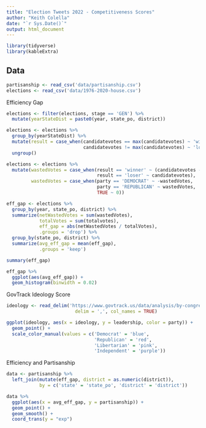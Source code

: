 ```yaml
---
title: "Election Tweets 2022 - Competitiveness Scores"
author: "Keith Colella"
date: "`r Sys.Date()`"
output: html_document
---
```


```r
library(tidyverse)
library(kableExtra)
```

## Data

```r
partisanship <- read_csv('data/partisanship.csv')
elections <- read_csv('data/1976-2020-house.csv')
```

Efficiency Gap

```r
elections <- filter(elections, stage == 'GEN') %>%
  mutate(yearStateDist = paste0(year, state_po, district))

elections <- elections %>% 
  group_by(yearStateDist) %>% 
  mutate(result = case_when(candidatevotes == max(candidatevotes) ~ 'winner',
                            candidatevotes != max(candidatevotes) ~ 'loser')) %>%
  ungroup()

elections <- elections %>%
  mutate(wastedVotes = case_when(result == 'winner' ~ (candidatevotes - (totalvotes %/% 2)),
                                 result == 'loser' ~ candidatevotes),
         wastedVotes = case_when(party == 'DEMOCRAT' ~ -wastedVotes,
                                 party == 'REPUBLICAN' ~ wastedVotes,
                                 TRUE ~ 0))

eff_gap <- elections %>%
  group_by(year, state_po, district) %>%
  summarize(netWastedVotes = sum(wastedVotes),
            totalVotes = sum(totalvotes),
            eff_gap = abs(netWastedVotes / totalVotes),
            .groups = 'drop') %>%
  group_by(state_po, district) %>%
  summarize(avg_eff_gap = mean(eff_gap),
            .groups = 'keep')

summary(eff_gap)

eff_gap %>% 
  ggplot(aes(avg_eff_gap)) +
  geom_histogram(binwidth = 0.02)
```

GovTrack Ideology Score

```r
ideology <- read_delim('https://www.govtrack.us/data/analysis/by-congress/116/sponsorshipanalysis_h.txt',
                         delim = ',', col_names = TRUE)

ggplot(ideology, aes(x = ideology, y = leadership, color = party)) +
  geom_point() + 
  scale_color_manual(values = c('Democrat' = 'blue',
                                'Republican' = 'red',
                                'Libertarian' = 'pink',
                                'Independent' = 'purple'))
```

Efficiency and Partisanship

```r
data <- partisanship %>%
  left_join(mutate(eff_gap, district = as.numeric(district)),
            by = c('state' = 'state_po', 'district' = 'district'))

data %>%
  ggplot(aes(x = avg_eff_gap, y = partisanship)) +
  geom_point() +
  geom_smooth() + 
  coord_trans(y = "exp")
```




